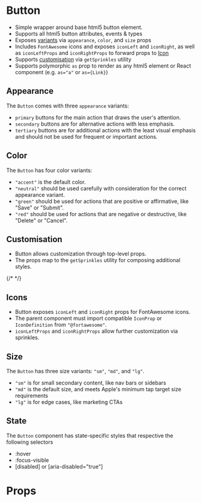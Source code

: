 

<Meta title="Components/Button" component={Button} />

# Button

- Simple wrapper around base html5 button element.
- Supports all html5 button attributes, events & types
- Exposes [variants](#variants) via `appearance`, `color`, and `size` props
- Includes `FontAwesome` icons and exposes `iconLeft` and `iconRight`, as well
  as `iconLeftProps` and `iconRightProps` to forward props to
  [Icon](?path=/components-icon--icon)
- Supports [customisation](#customisation) via `getSprinkles` utility
- Supports polymorphic `as` prop to render as any html5 element or React
  component (e.g. `as="a"` or `as={Link}`)

## Appearance

The `Button` comes with three `appearance` variants:

- `primary` buttons for the main action that draws the user's attention.
- `secondary` buttons are for alternative actions with less emphasis.
- `tertiary` buttons are for additional actions with the least visual emphasis
  and should not be used for frequent or important actions.

<Canvas>
  <Story name="appearance/primary" story={stories.AppearancePrimary} />
  <Story name="appearance/secondary" story={stories.AppearanceSecondary} />
  <Story name="appearance/tertiary" story={stories.AppearanceTertiary} />
</Canvas>

## Color

The `Button` has four color variants:

- `"accent"` is the default color.
- `"neutral"` should be used carefully with consideration for the correct
  appearance variant.
- `"green"` should be used for actions that are positive or affirmative, like
  "Save" or "Submit".
- `"red"` should be used for actions that are negative or destructive, like
  "Delete" or "Cancel".

<Canvas>
  <Story name="color/accent" story={stories.ColorAccent} />
  <Story name="color/neutral" story={stories.ColorNeutral} />
  <Story name="color/green" story={stories.ColorGreen} />
  <Story name="color/red" story={stories.ColorSemanticBad} />
</Canvas>

## Customisation

- Button allows customization through top-level props.
- The props map to the `getSprinkles` utility for composing additional styles.

<Canvas>
  <Story name="customisation/margin" story={stories.CustomisationMargin} />
  {/* <Story story={stories.CustomisationWidth} /> */}
</Canvas>

## Icons

- Button exposes `iconLeft` and `iconRight` props for FontAwesome icons.
- The parent component must import compatible `IconProp` or `IconDefinition`
  from `"@fortawesome"`.
- `iconLeftProps` and `iconRightProps` allow further customization via
  sprinkles.

<Canvas>
  <Story name="icon/left" story={stories.IconLeft} />
  <Story name="icon/right" story={stories.IconRight} />
</Canvas>

## Size

The `Button` has three size variants: `"sm"`, `"md"`, and `"lg"`.

- `"sm"` is for small secondary content, like nav bars or sidebars
- `"md"` is the default size, and meets Apple's minimum tap target size
  requirements
- `"lg"` is for edge cases, like marketing CTAs

<Canvas>
  <Story name="size/sm" story={stories.SizeSm} />
  <Story name="size/md" story={stories.SizeMd} />
  <Story name="size/lg" story={stories.SizeLg} />
</Canvas>

## State

The `Button` component has state-specific styles that respective the following
selectors

- :hover
- :focus-visible
- [disabled] or [aria-disabled="true"]

<Canvas>
  <Story name="state/hover" story={stories.StateHover} />
  <Story name="state/focus-visible" story={stories.StateFocusVisible} />
  <Story name="state/disabled" story={stories.StateDisabled} />
</Canvas>

# Props

<ArgsTable of={Button} />
